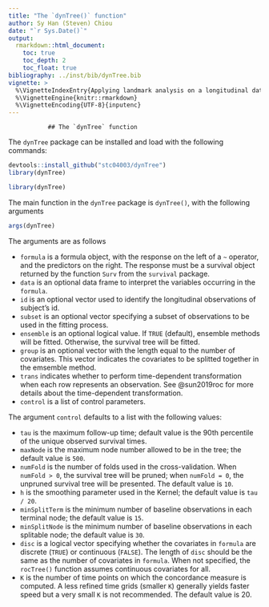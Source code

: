 ```yaml
---
title: "The `dynTree()` function"
author: Sy Han (Steven) Chiou
date: "`r Sys.Date()`"
output:
  rmarkdown::html_document:
    toc: true
    toc_depth: 2
    toc_float: true
bibliography: ../inst/bib/dynTree.bib
vignette: >
  %\VignetteIndexEntry{Applying landmark analysis on a longitudinal data}
  %\VignetteEngine{knitr::rmarkdown}
  %\VignetteEncoding{UTF-8}{inputenc}
---
```



\newcommand{\bmX}{{\mathbf X}}
\newcommand{\bmW}{{\mathbf W}}
\newcommand{\bmZ}{{\mathbf Z}}

			   ## The `dynTree` function

The `dynTree` package can be installed and load with the following commands: 
```R
devtools::install_github("stc04003/dynTree")
library(dynTree)
```
```R
library(dynTree)
```
The main function in the `dynTree` package is `dynTree()`, with the following arguments
```R
args(dynTree)
```

The arguments are as follows

* `formula` is a formula object, with the response on the left of a `~` operator, and the predictors on the right. The response must be a survival object returned by the function `Surv` from the `survival` package. 
* `data` is an optional data frame to interpret the variables occurring in the `formula`.
* `id` is an optional vector used to identify the longitudinal observations of subject's id. 
* `subset` is an optional vector specifying a subset of observations to be used in the fitting process.
* `ensemble` is an optional logical value. If `TRUE` (default), ensemble methods will be fitted. 
Otherwise, the survival tree will be fitted.
* `group` is an optional vector with the length equal to the number of covariates. This vector indicates the covariates to be splitted together in the emsemble method.
* `trans` indicates whether to perform time-dependent transformation when each row represents an observation. 
See @sun2019roc for more details about the time-dependent transformation.
* `control` is a list of control parameters. 

The argument `control` defaults to a list with the following values:

* `tau` is the maximum follow-up time; default value is the 90th percentile of the unique observed survival times. 
* `maxNode` is the maximum node number allowed to be in the tree; the default value is `500`.
* `numFold` is the number of folds used in the cross-validation. When `numFold > 0`, the survival tree will be pruned; when `numFold = 0`, the unpruned survival tree will be presented. The default value is `10`.
* `h` is the smoothing parameter used in the Kernel; the default value is `tau / 20`.
* `minSplitTerm` is the minimum number of baseline observations in each terminal node; the default value is `15`.
* `minSplitNode` is the minimum number of baseline observations in each splitable node; the default value is `30`. 
* `disc` is a logical vector specifying whether the covariates in `formula` are discrete (`TRUE`) or continuous (`FALSE`). The length of `disc` should be the same as the number of covariates in `formula`. When not specified, the `rocTree()` function assumes continuous covariates for all.
* `K` is the number of time points on which the concordance measure is computed. A less refined time grids (smaller `K`) generally yields faster speed but a very small `K` is not recommended. The default value is 20.

